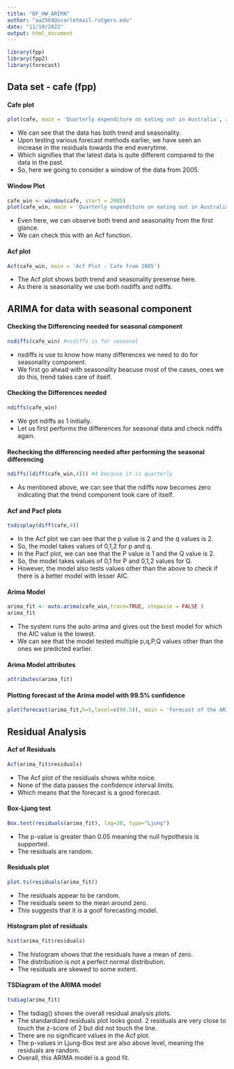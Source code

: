 ```yaml
---
title: "BF_HW_ARIMA"
author: "aa2569@scarletmail.rutgers.edu"
date: "11/10/2022"
output: html_document
---
```

  
```r
library(fpp)
library(fpp2)
library(forecast)
```

## Data set - cafe (fpp)

#### Cafe plot

```r
plot(cafe, main = 'Quarterly expenditure on eating out in Australia', xlab = 'Year', ylab = 'Expenditure')
```

* We can see that the data has both trend and seasonality.
* Upon testing various forecast methods earlier, we have seen an increase in the residuals towards the end everytime.
* Which signifies that the latest data is quite different compared to the data in the past.
* So, here we going to consider a window of the data from 2005.

#### Window Plot

```r
cafe_win <- window(cafe, start = 2005)
plot(cafe_win, main = 'Quarterly expenditure on eating out in Australia', xlab = 'Year', ylab = 'Expenditure')
```

* Even here, we can observe both trend and seasonality from the first glance.
* We can check this with an Acf function.

#### Acf plot

```r
Acf(cafe_win, main = 'Acf Plot - Cafe from 2005')
```

* The Acf plot shows both trend and seasonality presense here.
* As there is seasonality we use both nsdiffs and ndiffs.



## ARIMA for data with seasonal component

#### Checking the Differencing needed for seasonal component

```r
nsdiffs(cafe_win) #nsdiffs is for seasonal
```

* nsdiffs is use to know how many differences we need to do for seasonality component.
* We first go ahead with seasonality beacuse most of the cases, ones we do this, trend takes care of itself.

#### Checking the Differences needed

```r
ndiffs(cafe_win)
```

* We got ndiffs as 1 initially. 
* Let us first performs the differences for seasonal data and check ndiffs again.

#### Rechecking the differencing needed after performing the seasonal differencing

```r
ndiffs((diff(cafe_win,4))) #4 because it is quarterly
```

* As mentioned above, we can see that the ndiffs now becomes zero indicating that the trend component took care of itself.

#### Acf and Pacf plots

```r
tsdisplay(diff(cafe,4))
```

* In the Acf plot we can see that the p value is 2 and the q values is 2.
* So, the model takes values of 0,1,2 for p and q.
* In the Pacf plot, we can see that the P value is 1 and the Q value is 2.
* So, the model takes values of 0,1 for P and 0,1,2 values for Q.
* However, the model also tests values other than the above to check if there is a better model with lesser AIC.

#### Arima Model

```r
arima_fit <- auto.arima(cafe_win,trace=TRUE, stepwise = FALSE )
arima_fit
```

* The system runs the auto arima and gives out the best model for which the AIC value is the lowest.
* We can see that the model tested multiple p,q,P,Q values other than the ones we predicted earlier.

#### Arima Model attributes

```r
attributes(arima_fit)
```

#### Plotting forecast of the Arima model with 99.5% confidence

```r
plot(forecast(arima_fit,h=5,level=c(99.5)), main = 'Forecast of the ARIMA model', xlab = 'Year', ylab = 'Expenditure')
```

## Residual Analysis

#### Acf of Residuals

```r
Acf(arima_fit$residuals)
```

* The Acf plot of the residuals shows white noice.
* None of the data passes the confidence interval limits.
* Which means that the forecast is a good forecast.

#### Box-Ljung test

```r
Box.test(residuals(arima_fit), lag=20, type="Ljung")
```

* The p-value is greater than 0.05 meaning the null hypothesis is supported.
* The residuals are random.

#### Residuals plot

```r
plot.ts(residuals(arima_fit))
```

* The residuals appear to be random.
* The residuals seem to the mean around zero.
* This suggests that it is a goof forecasting model.

#### Histogram plot of residuals

```r
hist(arima_fit$residuals)
```

* The histogram shows that the residuals have a mean of zero.
* The distribution is not a perfect normal distribution.
* The residuals are skewed to some extent.

#### TSDiagram of the ARIMA model

```r
tsdiag(arima_fit)
```

* The tsdiag() shows the overall residual analysis plots.
* The standardized residuals plot looks good. 2 residuals are very close to touch the z-score of 2 but did not touch the line.
* There are no significant values in the Acf plot.
* The p-values in Ljung-Box test are also above level, meaning the residuals are random.
* Overall, this ARIMA model is a good fit.





